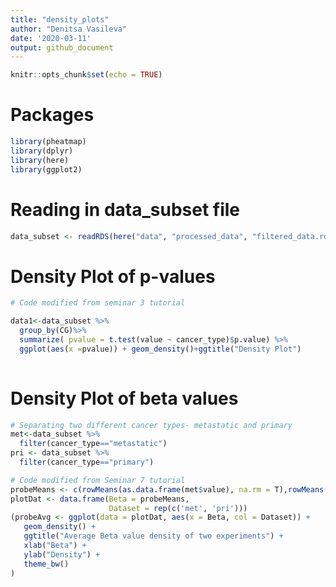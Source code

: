 ```yaml
---
title: "density_plots"
author: "Denitsa Vasileva"
date: '2020-03-11'
output: github_document
---
```


```r
knitr::opts_chunk$set(echo = TRUE)
```

# Packages

```r
library(pheatmap)
library(dplyr)
library(here)
library(ggplot2)
```

# Reading in data_subset file

```r
data_subset <- readRDS(here("data", "processed_data", "filtered_data.rds"))
```


# Density Plot of p-values

```r
# Code modified from seminar 3 tutorial

data1<-data_subset %>%
  group_by(CG)%>%
  summarize( pvalue = t.test(value ~ cancer_type)$p.value) %>%
  ggplot(aes(x =pvalue)) + geom_density()+ggtitle("Density Plot")
  
```

# Density Plot of beta values

```r

# Separating two different cancer types- metastatic and primary
met<-data_subset %>% 
  filter(cancer_type=="metastatic")
pri <- data_subset %>%
  filter(cancer_type=="primary")

# Code modified from Seminar 7 tutorial
probeMeans <- c(rowMeans(as.data.frame(met$value), na.rm = T),rowMeans(as.data.frame(pri$value), na.rm = T)) 
plotDat <- data.frame(Beta = probeMeans,
                      Dataset = rep(c('met', 'pri')))
(probeAvg <- ggplot(data = plotDat, aes(x = Beta, col = Dataset)) +
   geom_density() + 
   ggtitle("Average Beta value density of two experiments") + 
   xlab("Beta") + 
   ylab("Density") + 
   theme_bw()
)
```






